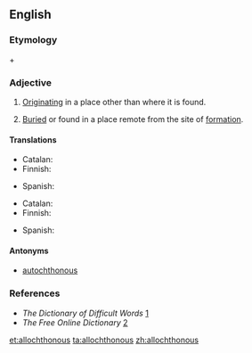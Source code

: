 ==English==

===Etymology===
{{etyl|grc|en}} {{term|ἄλλος||other|tr=allos|lang=grc|sc=polytonic}} + {{term|χθών||earth, ground|tr=khthōn|lang=grc|sc=polytonic}}

===Adjective===
{{en-adj|-}}

# [[originate|Originating]] in a place other than where it is found.
# {{context|geology}} [[buried|Buried]] or found in a place remote from the site of [[formation]].

====Translations====
{{trans-top|originating in a place other than where it is found}}
* Catalan: {{t+|ca|al·lòcton|m}}
* Finnish: {{t+|fi|vierasperäinen}}
{{trans-mid}}
* Spanish: {{t+|es|alóctono}}
{{trans-bottom}}

{{trans-top|geology: being far from the place of formation}}
* Catalan: {{t+|ca|al·lòcton|m}}
* Finnish: {{t-|fi|alloktoninen}}
{{trans-mid}}
* Spanish: {{t+|es|alóctono|m}}
{{trans-bottom}}

====Antonyms====
* [[autochthonous]]

===References===
* ''The Dictionary of Difficult Words'' [http://www.tiscali.co.uk/reference/dictionaries/difficultwords/data/d0000625.html]
* ''The Free Online Dictionary'' [http://www.thefreedictionary.com/allochthonous]

[[et:allochthonous]]
[[ta:allochthonous]]
[[zh:allochthonous]]